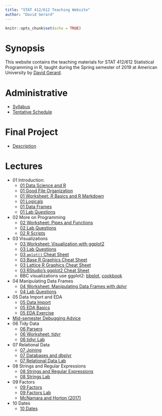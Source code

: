```yaml
---
title: "STAT 412/612 Teaching Website"
author: "David Gerard"
---
```


```r
knitr::opts_chunk$set(echo = TRUE)
```

# Synopsis

This website contains the teaching materials for STAT 412/612 Statistical 
Programming in R, taught during the Spring semester of 2019 at American 
University by [David Gerard](https://dcgerard.github.io/).

# Administrative

- [Syllabus](./admin/syllabus_412_612.pdf)
- [Tentative Schedule](./admin/schedule.pdf)

# Final Project

- [Description](./admin/final_project.pdf)

# Lectures

- 01 Introduction:
    - [01 Data Science and R](./lectures/01_intro/01_data_science_and_r.pdf)
    - [01 Good File Organization](./lectures/01_intro/01_file_system.pdf)
    - [01 Worksheet: R Basics and R Markdown](./lectures/01_intro/01_worksheet.pdf)
    - [01 Logicals](./lectures/01_intro/01_logic.pdf)
    - [01 Data Frames](./lectures/01_intro/01_data_frames.pdf)
    - [01 Lab Questions](./lectures/01_intro/01_lab.pdf)
- 02 More on Programming
    - [02 Worksheet: Pipes and Functions](./lectures/02_functions_pipes/02_functions_pipes.pdf)
    - [02 Lab Questions](./lectures/02_functions_pipes/02_lab.pdf)
    - [02 R Scripts](./lectures/02_functions_pipes/02_scripts.pdf)
- 03 Visualizations
    - [03 Worksheet: Visualization with ggplot2](./lectures/03_graphics/03_graphics.pdf)
    - [03 Lab Questions](./lectures/03_graphics/03_lab.pdf)
    - [03 `qplot()` Cheat Sheet](./lectures/03_graphics/03_qplot_cheatsheet.pdf)
    - [03 Base R Graphics Cheat Sheet](./lectures/03_graphics/03_base_r_cheatsheet.pdf)
    - [03 Lattice R Graphics Cheat Sheet](./lectures/03_graphics/03_lattice_cheatsheet.pdf)
    - [03 RStudio's ggplot2 Cheat Sheet](https://github.com/rstudio/cheatsheets/blob/master/data-visualization-2.1.pdf)
    - BBC visualizations use ggplot2: [bbplot](https://github.com/bbc/bbplot), [cookbook](https://bbc.github.io/rcookbook/)
- 04 Manipulating Data Frames
    - [04 Worksheet: Manipulating Data Frames with dplyr](./lectures/04_dplyr/04_dplyr.pdf)
    - [04 Lab Questions](./lectures/04_dplyr/04_dplyr_lab.pdf)
- 05 Data Import and EDA
    - [05 Data Import](./lectures/05_eda/05_data_import.pdf)
    - [05 EDA Basics](./lectures/05_eda/05_eda.pdf)
    - [05 EDA Exercise](./lectures/05_eda/05_eda_exercise.pdf)
- [Mid-semester Debugging Advice](./lectures/common_coding_issues.pdf)
- 06 Tidy Data
    - [06 Parsers](./lectures/06_tidyr/06_parsers.pdf)
    - [06 Worksheet: tidyr](./lectures/06_tidyr/06_tidyr.pdf)
    - [06 tidyr Lab](./lectures/06_tidyr/06_tidyr_lab.pdf)
- 07 Relational Data
    - [07 Joining](./lectures/07_joining/07_joining.pdf)
    - [07 Databases and dbplyr](./lectures/07_joining/07_dbplyr.pdf)
    - [07 Relational Data Lab](./lectures/07_joining/07_joining_lab.pdf)
- 08 Strings and Regular Expressions
    - [08 Strings and Regular Expressions](./lectures/08_strings/08_strings.pdf)
    - [08 Strings Lab](./lectures/08_strings/08_strings_lab.pdf)
- 09 Factors
    - [09 Factors](./lectures/09_factors/09_factors.pdf)
    - [09 Factors Lab](./lectures/09_factors/09_factors_lab.pdf)
    - [McNamara and Horton (2017)](./lectures/09_factors/mcnamara_horton_2017.pdf)
- 10 Dates
    - [10 Dates](./lectures/10_dates/10_dates.pdf)
